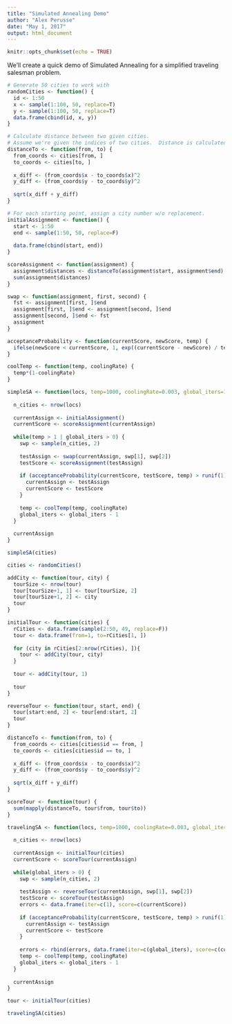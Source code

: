 ---
title: "Simulated Annealing Demo"
author: "Alex Perusse"
date: "May 1, 2017"
output: html_document
---

```{r setup, include=FALSE}
knitr::opts_chunk$set(echo = TRUE)
```

We'll create a quick demo of Simulated Annealing for a simplified traveling salesman problem. 

```{r Problem Statement}
# Generate 50 cities to work with
randomCities <- function() { 
  id <- 1:50
  x <- sample(1:100, 50, replace=T)
  y <- sample(1:100, 50, replace=T)
  data.frame(cbind(id, x, y))
}

# Calculate distance between two given cities.
# Assume we're given the indices of two cities.  Distance is calculated from there.
distanceTo <- function(from, to) {   
  from_coords <- cities[from, ]
  to_coords <- cities[to, ]
  
  x_diff <- (from_coords$x - to_coords$x)^2
  y_diff <- (from_coords$y - to_coords$y)^2
  
  sqrt(x_diff + y_diff)
}

# For each starting point, assign a city number w/o replacement.  
initialAssignment <- function() {
  start <- 1:50
  end <- sample(1:50, 50, replace=F)
  
  data.frame(cbind(start, end))
}

scoreAssignment <- function(assignment) {
  assignment$distances <- distanceTo(assignment$start, assignment$end)
  sum(assignment$distances)
}

swap <- function(assignment, first, second) {
  fst <- assignment[first, ]$end
  assignment[first, ]$end <- assignment[second, ]$end
  assignment[second, ]$end <- fst
  assignment
}

acceptanceProbability <- function(currentScore, newScore, temp) {
  ifelse(newScore < currentScore, 1, exp((currentScore - newScore) / temp))
}

coolTemp <- function(temp, coolingRate) {
  temp*(1-coolingRate)
} 

simpleSA <- function(locs, temp=1000, coolingRate=0.003, global_iters=10000) {
  
  n_cities <- nrow(locs)
  
  currentAssign <- initialAssignment()
  currentScore <- scoreAssignment(currentAssign)
  
  while(temp > 1 | global_iters > 0) {
    swp <- sample(n_cities, 2)
    
    testAssign <- swap(currentAssign, swp[1], swp[2])
    testScore <- scoreAssignment(testAssign)
    
    if (acceptanceProbability(currentScore, testScore, temp) > runif(1)) {
      currentAssign <- testAssign
      currentScore <- testScore
    }
    
    temp <- coolTemp(temp, coolingRate)
    global_iters <- global_iters - 1
  }
  
  currentAssign
}
```

```{r}
simpleSA(cities)
```

```{r Extending to the TSP}
cities <- randomCities()

addCity <- function(tour, city) {
  tourSize <- nrow(tour)
  tour[tourSize+1, 1] <- tour[tourSize, 2]
  tour[tourSize+1, 2] <- city
  tour
}

initialTour <- function(cities) {
  rCities <- data.frame(sample(2:50, 49, replace=F))
  tour <- data.frame(from=1, to=rCities[1, ])
  
  for (city in rCities[2:nrow(rCities), ]){
    tour <- addCity(tour, city)
  }
  
  tour <- addCity(tour, 1)
  
  tour
}

reverseTour <- function(tour, start, end) {
  tour[start:end, 2] <- tour[end:start, 2]
  tour
}

distanceTo <- function(from, to) {   
  from_coords <- cities[cities$id == from, ]
  to_coords <- cities[cities$id == to, ]
  
  x_diff <- (from_coords$x - to_coords$x)^2
  y_diff <- (from_coords$y - to_coords$y)^2
  
  sqrt(x_diff + y_diff)
}

scoreTour <- function(tour) {
  sum(mapply(distanceTo, tour$from, tour$to))
}

travelingSA <- function(locs, temp=1000, coolingRate=0.003, global_iters=10000) {
  
  n_cities <- nrow(locs)
  
  currentAssign <- initialTour(cities)
  currentScore <- scoreTour(currentAssign)
  
  while(global_iters > 0) {
    swp <- sample(n_cities, 2)
    
    testAssign <- reverseTour(currentAssign, swp[1], swp[2])
    testScore <- scoreTour(testAssign)
    errors <- data.frame(iter=c(1), score=c(currentScore))
    
    if (acceptanceProbability(currentScore, testScore, temp) > runif(1)) {
      currentAssign <- testAssign
      currentScore <- testScore
    }
    
    errors <- rbind(errors, data.frame(iter=c(global_iters), score=c(currentScore)))
    temp <- coolTemp(temp, coolingRate)
    global_iters <- global_iters - 1
  }
  
  currentAssign
}

tour <- initialTour(cities)

travelingSA(cities)
```

